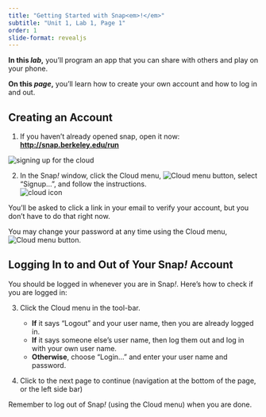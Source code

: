 ```yaml
---
title: "Getting Started with Snap<em>!</em>"
subtitle: "Unit 1, Lab 1, Page 1"
order: 1
slide-format: revealjs
---
```


::: learn
**In this *lab*,** you'll program an app that you can share with others and play on your phone.

**On this *page*,** you'll learn how to create your own account and how to log in and out.
:::

## Creating an Account

:::: forYouToDo

1. If you haven't already opened [snap]{.snap}, open it now: <a href="http://snap.berkeley.edu/run" title="Snap! Build Your Own Blocks" target="_blank"><strong>http://snap.berkeley.edu/run</strong></a>

<img src="/img/sys/dialog-cloud-signup.png" title="signing up for the cloud" alt="signing up for the cloud" class="imageRight"/>

2. In the Snap<em>!</em> window, click the Cloud menu, <img src="/img/1-introduction/cloud_button.png" title="Cloud menu button" alt="Cloud menu button"/>, select "Signup...", and follow the instructions. <br /> <img src="/img/sys/button-cloud-with-context.png" title="cloud icon" alt="cloud icon" class="indent"/>

::: endnote
You'll be asked to click a link in your email to verify your account, but you don't have to do that right now.

You may change your password at any time using the Cloud menu, <img src="/img/1-introduction/cloud_button.png" title="Cloud menu button" alt="Cloud menu button"/>.
:::
::::

## Logging In to and Out of Your Snap<em>!</em> Account

::: forYouToDo
You should be logged in whenever you are in Snap<em>!</em>. Here's how to check if you are logged in:

3. Click the Cloud menu in the tool-bar.

    - <strong>If</strong> it says "Logout" and your user name, then you are already logged in.
    - <strong>If</strong> it says someone else's user name, then log them out and log in with your own user name.
    - <strong>Otherwise</strong>, choose "Login..." and enter your user name and password.

3. Click to the next page to continue (navigation at the bottom of the page, or the left side bar)

::: endnote
Remember to log out of Snap<em>!</em> (using the Cloud menu) when you are done.
:::

:::
